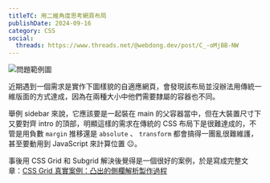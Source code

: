 ```yaml
---
titleTC: 用二維角度思考網頁布局
publishDate: 2024-09-16
category: CSS
social:
  threads: https://www.threads.net/@webdong.dev/post/C_-oMjBB-NW
---
```


![問題範例圖](problem-demo.webp)

近期遇到一個需求是實作下圖樣貌的自適應網頁，會發現該布局並沒辦法用傳統一維版面的方式達成，因為在兩種大小中他們需要隸屬的容器也不同。

舉例 sidebar 來說，它應該要是一起裝在 main 的父容器當中，但在大裝置尺寸下又要對齊 intro 的頂部，明顯這樣的需求在傳統的 CSS 布局下是很難達成的，不管是用負數 `margin` 推移還是 `absolute` 、 `transform` 都會搞得一團亂很難維護，甚至要動用到 JavaScript 來計算位置 😐。

事後用 CSS Grid 和 Subgrid 解決後覺得是一個很好的案例，於是寫成完整文章：[CSS Grid 真實案例：凸出的側欄解析製作過程](https://www.webdong.dev/post/real-use-case-of-css-grid-extended-sidebar/)
